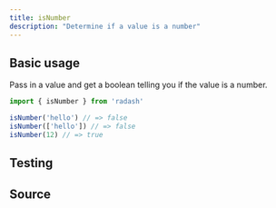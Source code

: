 ```yaml
---
title: isNumber
description: "Determine if a value is a number"
---
```



## Basic usage

Pass in a value and get a boolean telling you if the value is a number.

```ts
import { isNumber } from 'radash'

isNumber('hello') // => false
isNumber(['hello']) // => false
isNumber(12) // => true
```

## Testing

<TestingLinkAndPreview module="typed" func="isNumber" />

## Source

<SourceLinkAndPreview module="typed" func="isNumber" />